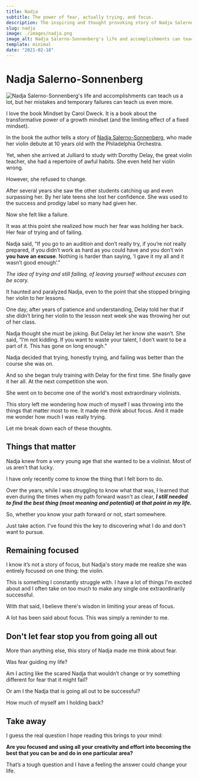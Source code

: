 ```yaml
---
title: Nadja
subtitle: The power of fear, actually trying, and focus.
description: The inspiring and thought provoking story of Nadja Salerno-Sonnenberg on how her fear almost destroyed her career and what we can learn from her experience.
slug: nadja
image: ./images/nadja.png
image_alt: Nadja Salerno-Sonnenberg's life and accomplishments can teach us a lot, but her mistakes and temporary failures can teach us even more.
template: minimal
date: "2021-02-18"
---
```


# Nadja Salerno-Sonnenberg

![Nadja Salerno-Sonnenberg's life and accomplishments can teach us a lot, but her mistakes and temporary failures can teach us even more.](./images/nadja.png)

I love the book Mindset by Carol Dweck. It is a book about the transformative power of a growth mindset (and the limiting effect of a fixed mindset).

In the book the author tells a story of [Nadja Salerno-Sonnenberg](https://www.nadjasalernosonnenberg.com/), who made her violin debute at 10 years old with the Philadelphia Orchestra.

Yet, when she arrived at Julliard to study with Dorothy Delay, the great violin teacher, she had a repertoire of awful habits. She even held her violin wrong.

However, she refused to change.

After several years she saw the other students catching up and even surpassing her. By her late teens she lost her confidence. She was used to the success and prodigy label so many had given her.

Now she felt like a failure.

It was at this point she realized how much her fear was holding her back. Her fear of trying and of failing.

Nadja said, “If you go to an audition and don’t really try, if you’re not really prepared, if you didn’t work as hard as you could have and you don’t win **you have an excuse**. Nothing is harder than saying, ‘I gave it my all and it wasn’t good enough’.”

_The idea of trying and still failing, of leaving yourself without excuses can be scary._

It haunted and paralyzed Nadja, even to the point that she stopped bringing her violin to her lessons.

One day, after years of patience and understanding, Delay told her that if she didn’t bring her violin to the lesson next week she was throwing her out of her class.

Nadja thought she must be joking. But Delay let her know she wasn’t. She said, “I’m not kidding. If you want to waste your talent, I don’t want to be a part of it. This has gone on long enough.”

Nadja decided that trying, honestly trying, and failing was better than the course she was on.

And so she began truly training with Delay for the first time. She finally gave it her all. At the next competition she won.

She went on to become one of the world's most extraordinary violinists.

This story left me wondering how much of myself I was throwing into the things that matter most to me. It made me think about focus. And it made me wonder how much I was really trying.

Let me break down each of these thoughts.

## Things that matter

Nadja knew from a very young age that she wanted to be a violinist. Most of us aren't that lucky.

I have only recently come to know the thing that I felt born to do.

Over the years, while I was struggling to know what that was, I learned that even during the times when my path forward wasn't as clear, **_I still needed to find the best thing (most meaning and potential) at that point in my life._**

So, whether you know your path forward or not, start somewhere.

Just take action. I've found this the key to discovering what I do and don't want to pursue.

## Remaining focused

I know it’s not a story of focus, but Nadja's story made me realize she was entirely focused on one thing: the violin.

This is something I constantly struggle with. I have a lot of things I'm excited about and I often take on too much to make any single one extraordinarily successful.

With that said, I believe there's wisdon in limiting your areas of focus.

A lot has been said about focus. This was simply a reminder to me.

## Don't let fear stop you from going all out

More than anything else, this story of Nadja made me think about fear.

Was fear guiding my life?

Am I acting like the scared Nadja that wouldn’t change or try something different for fear that it might fail?

Or am I the Nadja that is going all out to be successful?

How much of myself am I holding back?

## Take away

I guess the real question I hope reading this brings to your mind:

**Are you focused and using all your creativity and effort into becoming the best that you can be and do in one particular area?**

That’s a tough question and I have a feeling the answer could change your life.
